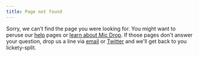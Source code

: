 ```yaml
---
title: Page not found
---
```


<Panel>

Sorry, we can’t find the page you were looking for. You might want to peruse our [help](/help) pages or [learn about Mic Drop](/). If those pages don't answer your question, drop us a line via [email](mailto:help@getmicdrop.com) or [Twitter](//twitter.com/octopusthinks) and we'll get back to you lickety-split.

</Panel>
